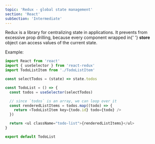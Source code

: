 ```yaml
---
topic: 'Redux - global state management'
section: 'React'
subSection: 'Intermediate'
---
```


<LearnSectionHeader topic={topic} />

<LearnSectionContent>
  Redux is a library for centralizing state in applications. It prevents from
  excessive prop drilling, because every component wrapped in{' '}
  <strong>store</strong> object can access values of the current state.

Example:

</LearnSectionContent>

```javascript
import React from 'react'
import { useSelector } from 'react-redux'
import TodoListItem from './TodoListItem'

const selectTodos = (state) => state.todos

const TodoList = () => {
  const todos = useSelector(selectTodos)

  // since `todos` is an array, we can loop over it
  const renderedListItems = todos.map((todo) => {
    return <TodoListItem key={todo.id} todo={todo} />
  })

  return <ul className="todo-list">{renderedListItems}</ul>
}

export default TodoList
```
